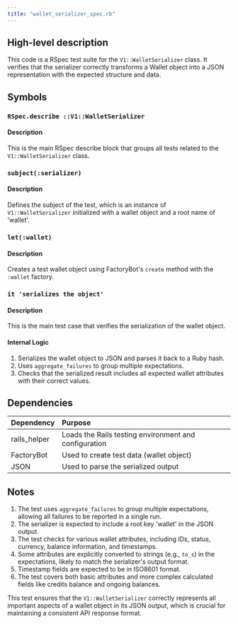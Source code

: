 ```yaml
---
title: "wallet_serializer_spec.rb"
---
```


## High-level description
This code is a RSpec test suite for the `V1::WalletSerializer` class. It verifies that the serializer correctly transforms a Wallet object into a JSON representation with the expected structure and data.

## Symbols

### `RSpec.describe ::V1::WalletSerializer`
#### Description
This is the main RSpec describe block that groups all tests related to the `V1::WalletSerializer` class.

### `subject(:serializer)`
#### Description
Defines the subject of the test, which is an instance of `V1::WalletSerializer` initialized with a wallet object and a root name of 'wallet'.

### `let(:wallet)`
#### Description
Creates a test wallet object using FactoryBot's `create` method with the `:wallet` factory.

### `it 'serializes the object'`
#### Description
This is the main test case that verifies the serialization of the wallet object.

#### Internal Logic
1. Serializes the wallet object to JSON and parses it back to a Ruby hash.
2. Uses `aggregate_failures` to group multiple expectations.
3. Checks that the serialized result includes all expected wallet attributes with their correct values.

## Dependencies
| Dependency | Purpose |
|:-----------|:--------|
| rails_helper | Loads the Rails testing environment and configuration |
| FactoryBot | Used to create test data (wallet object) |
| JSON | Used to parse the serialized output |

## Notes
1. The test uses `aggregate_failures` to group multiple expectations, allowing all failures to be reported in a single run.
2. The serializer is expected to include a root key 'wallet' in the JSON output.
3. The test checks for various wallet attributes, including IDs, status, currency, balance information, and timestamps.
4. Some attributes are explicitly converted to strings (e.g., `to_s`) in the expectations, likely to match the serializer's output format.
5. Timestamp fields are expected to be in ISO8601 format.
6. The test covers both basic attributes and more complex calculated fields like credits balance and ongoing balances.

This test ensures that the `V1::WalletSerializer` correctly represents all important aspects of a wallet object in its JSON output, which is crucial for maintaining a consistent API response format.